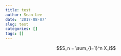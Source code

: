 ```yaml
---
title: test
author: Sean Lee
date: '2017-08-07'
slug: test
categories: []
tags: []
---
```


$$S_n = \sum_{i=1}^n X_i$$


